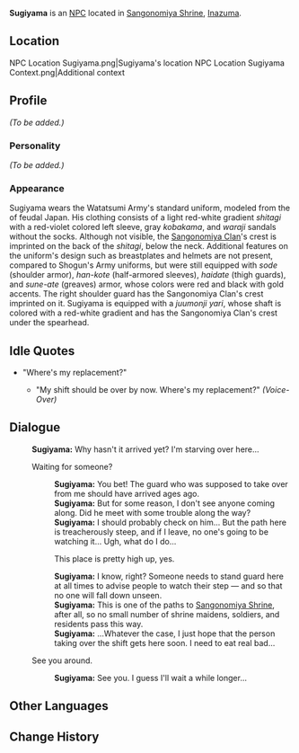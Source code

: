 {{Meta
<!-- REMOVE THIS TEMPLATE AFTER ADDING MISSING INFO -->
|missing_NPC_profile  = yes
}}
{{Character Infobox
|type             = NPC
|image            = NPC Sugiyama.png
|region           = Inazuma
|affiliation      = Watatsumi Army
|title            = Sangonomiya Samurai
}}
'''Sugiyama''' is an [[NPC]] located in [[Sangonomiya Shrine]], [[Inazuma]].

==Location==
<gallery hideaddbutton="true" captionalign="center">
NPC Location Sugiyama.png|Sugiyama's location
NPC Location Sugiyama Context.png|Additional context
</gallery>

==Profile==
<!-- detailed story/lore information goes here -->
''(To be added.)''

===Personality===
''(To be added.)''

===Appearance===
Sugiyama wears the Watatsumi Army's standard uniform, modeled from the {{Lang|''ashigaru''|ja=足軽}} of feudal Japan. His clothing consists of a light red-white gradient ''shitagi'' with a red-violet colored left sleeve, gray ''kobakama'', and ''waraji'' sandals without the socks. Although not visible, the [[Sangonomiya Clan]]'s crest is imprinted on the back of the ''shitagi'', below the neck. Additional features on the uniform's design such as breastplates and helmets are not present, compared to Shogun's Army uniforms, but were still equipped with ''sode'' (shoulder armor), ''han-kote'' (half-armored sleeves), ''haidate'' (thigh guards), and ''sune-ate'' (greaves) armor, whose colors were red and black with gold accents. The right shoulder guard has the Sangonomiya Clan's crest imprinted on it. Sugiyama is equipped with a ''juumonji yari'', whose shaft is colored with a red-white gradient and has the Sangonomiya Clan's crest under the spearhead.

==Idle Quotes==
* "Where's my replacement?"
** {{A|VO Sugiyama 01.ogg}} "My shift should be over by now. Where's my replacement?" ''(Voice-Over)''

==Dialogue==
{{Dialogue start}}
:'''Sugiyama:''' Why hasn't it arrived yet? I'm starving over here...
:{{DIcon}} Waiting for someone?
::'''Sugiyama:''' You bet! The guard who was supposed to take over from me should have arrived ages ago.
::'''Sugiyama:''' But for some reason, I don't see anyone coming along. Did he meet with some trouble along the way?
::'''Sugiyama:''' I should probably check on him... But the path here is treacherously steep, and if I leave, no one's going to be watching it... Ugh, what do I do...
::{{DIcon}} This place is pretty high up, yes.
::'''Sugiyama:''' I know, right? Someone needs to stand guard here at all times to advise people to watch their step &mdash; and so that no one will fall down unseen.
::'''Sugiyama:''' This is one of the paths to [[Sangonomiya Shrine]], after all, so no small number of shrine maidens, soldiers, and residents pass this way.
::'''Sugiyama:''' ...Whatever the case, I just hope that the person taking over the shift gets here soon. I need to eat real bad...
:{{DIcon}} See you around.
::'''Sugiyama:''' See you. I guess I'll wait a while longer...
{{Dialogue end}}

==Other Languages==
{{Other Languages|default_hidden = 1
|en      = Sugiyama
|zhs     = 杉山
|zhs_rm  = Shānshān
|zht     = 杉山
|zht_rm  = Shānshān
|ja      = 杉山
|ja_rm   = Sugiyama
|ko      = 스기야마
|ko_rm   = Seugiyama
|es      = Sugiyama
|fr      = Sugiyama
|ru      = Сугияма
|th      = Sugiyama
|vi      = Sugiyama
|de      = Sugiyama
|id      = Sugiyama
|pt      = Sugiyama
}}

==Change History==
{{Change History|2.1}}
